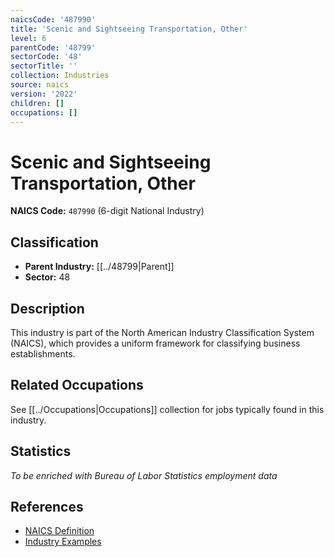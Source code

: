 ```yaml
---
naicsCode: '487990'
title: 'Scenic and Sightseeing Transportation, Other'
level: 6
parentCode: '48799'
sectorCode: '48'
sectorTitle: ''
collection: Industries
source: naics
version: '2022'
children: []
occupations: []
---
```

# Scenic and Sightseeing Transportation, Other

**NAICS Code:** `487990` (6-digit National Industry)

## Classification

- **Parent Industry:** [[../48799|Parent]]
- **Sector:** 48

## Description

This industry is part of the North American Industry Classification System (NAICS), which provides a uniform framework for classifying business establishments.

## Related Occupations

See [[../Occupations|Occupations]] collection for jobs typically found in this industry.

## Statistics

*To be enriched with Bureau of Labor Statistics employment data*

## References

- [NAICS Definition](https://www.census.gov/naics/)
- [Industry Examples](https://www.census.gov/naics/2022NAICS/)
